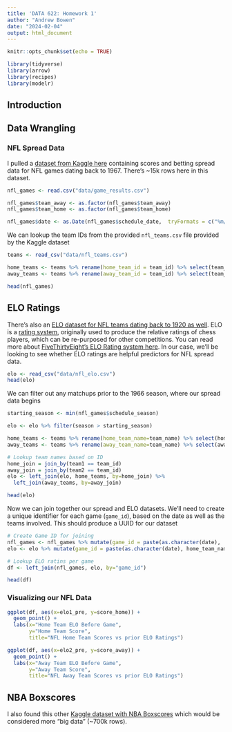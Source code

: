```yaml
---
title: 'DATA 622: Homework 1'
author: "Andrew Bowen"
date: "2024-02-04"
output: html_document
---
```


```r
knitr::opts_chunk$set(echo = TRUE)
```


```r
library(tidyverse)
library(arrow)
library(recipes)
library(modelr)
```


## Introduction



## Data Wrangling

### NFL Spread Data

I pulled a [dataset from Kaggle here](https://www.kaggle.com/datasets/tobycrabtree/nfl-scores-and-betting-data) containing scores and betting spread data for NFL games dating back to 1967. There's ~15k rows here in this dataset. 

```r
nfl_games <- read.csv("data/game_results.csv")

nfl_games$team_away <- as.factor(nfl_games$team_away)
nfl_games$team_home <- as.factor(nfl_games$team_home)

nfl_games$date <- as.Date(nfl_games$schedule_date,  tryFormats = c("%m/%d/%Y"))
```

We can lookup the team IDs from the provided `nfl_teams.csv` file provided by the Kaggle dataset
```r
teams <- read_csv("data/nfl_teams.csv")

home_teams <- teams %>% rename(home_team_id = team_id) %>% select(team_name, home_team_id) 
away_teams <- teams %>% rename(away_team_id = team_id) %>% select(team_name, away_team_id) 

head(nfl_games)
```

## ELO Ratings
There's also an [ELO dataset for NFL teams dating back to 1920 as well](https://www.kaggle.com/datasets/dtrade84/nfl-elo-ratings). ELO is a [rating system](https://en.wikipedia.org/wiki/Elo_rating_system), originally used to produce the relative ratings of chess players, which can be re-purposed for other competitions. You can read more about [FiveThirtyEight's ELO Rating system here](https://fivethirtyeight.com/methodology/how-our-nfl-predictions-work/). In our case, we'll be looking to see whether ELO ratings are helpful predictors for NFL spread data.
```r
elo <- read_csv("data/nfl_elo.csv")
head(elo)
```

We can filter out any matchups prior to the 1966 season, where our spread data begins
```r
starting_season <- min(nfl_games$schedule_season)

elo <- elo %>% filter(season > starting_season)

home_teams <- teams %>% rename(home_team_name=team_name) %>% select(home_team_name, team_id) 
away_teams <- teams %>% rename(away_team_name=team_name) %>% select(away_team_name, team_id) 

# Lookup team names based on ID
home_join = join_by(team1 == team_id)
away_join = join_by(team2 == team_id)
elo <- left_join(elo, home_teams, by=home_join) %>% 
  left_join(away_teams, by=away_join)

head(elo)
```


Now we can join together our spread and ELO datasets. We'll need to create a unique identifier for each game (`game_id`), based on the date as well as the teams involved. This should produce a UUID for our dataset
```r
# Create Game ID for joining
nfl_games <- nfl_games %>% mutate(game_id = paste(as.character(date),  team_home, team_away))
elo <- elo %>% mutate(game_id = paste(as.character(date), home_team_name, away_team_name))

# Lookup ELO ratins per game
df <- left_join(nfl_games, elo, by="game_id")

head(df)
```


### Visualizing our NFL Data

```r
ggplot(df, aes(x=elo1_pre, y=score_home)) +
  geom_point() +
  labs(x="Home Team ELO Before Game",
       y="Home Team Score",
       title="NFL Home Team Scores vs prior ELO Ratings")
```

```r
ggplot(df, aes(x=elo2_pre, y=score_away)) + 
  geom_point() + 
  labs(x="Away Team ELO Before Game",
       y="Away Team Score",
       title="NFL Away Team Scores vs prior ELO Ratings")
```



## NBA Boxscores
I also found this other [Kaggle dataset with NBA Boxscores](https://www.kaggle.com/datasets/szymonjwiak/nba-traditional) which would be considered more "big data" (~700k rows).
```r

```

